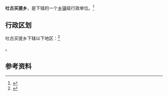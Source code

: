 {{中国乡级行政区|65/30/01/206/000}}

'''吐古买提乡'''，是{{PRC admin/fullname|65/30/01/206/000|3}}下辖的一个[[乡镇|乡镇]]级行政单位。<ref>{{PRC admin/ref sgc|{{PRC admin/parent|65/30/01/206/000}}}}</ref>

== 行政区划 ==

吐古买提乡下辖以下地区：<ref>{{PRC admin/ref sgc|65/30/01/206/000}}</ref>

{{PRC admin/children|65/30/01/206/000}}。

== 参考资料 ==

{{reflist}}

{{行政区划小作品}}
{{PRC admin/navcat|65/30/01/206/000}}